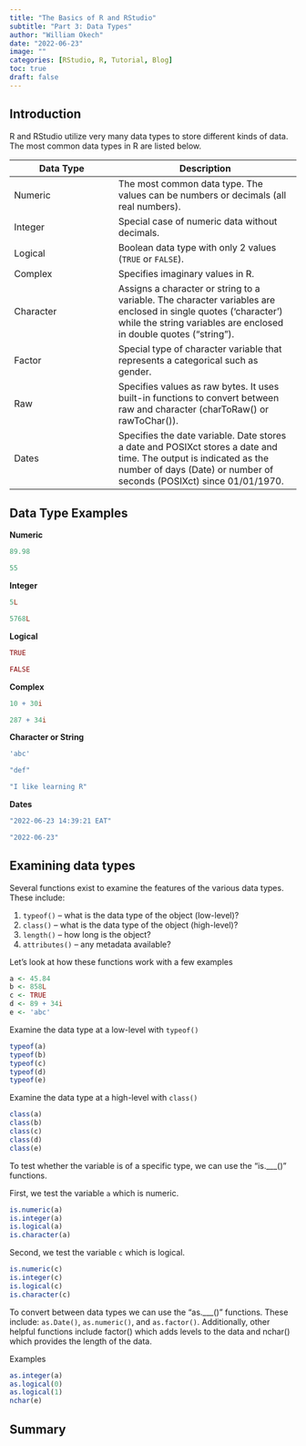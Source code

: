 ```yaml
---
title: "The Basics of R and RStudio"
subtitle: "Part 3: Data Types"
author: "William Okech"
date: "2022-06-23"
image: ""
categories: [RStudio, R, Tutorial, Blog]
toc: true
draft: false
---
```


## Introduction

R and RStudio utilize very many data types to store different kinds of data. The most common data types in R are listed below.

| **Data Type** | **Description**                                                                                                                                                                           |
|--------------------------|----------------------------------------------|
| Numeric       | The most common data type. The values can be numbers or decimals (all real numbers).                                                                                                      |
| Integer       | Special case of numeric data without decimals.                                                                                                                                            |
| Logical       | Boolean data type with only 2 values (`TRUE` or `FALSE`).                                                                                                                                 |
| Complex       | Specifies imaginary values in R.                                                                                                                                                          |
| Character     | Assigns a character or string to a variable. The character variables are enclosed in single quotes ('character') while the string variables are enclosed in double quotes ("string").     |
| Factor        | Special type of character variable that represents a categorical such as gender.                                                                                                          |
| Raw           | Specifies values as raw bytes. It uses built-in functions to convert between raw and character (charToRaw() or rawToChar()).                                                              |
| Dates         | Specifies the date variable. Date stores a date and POSIXct stores a date and time. The output is indicated as the number of days (Date) or number of seconds (POSIXct) since 01/01/1970. |

## Data Type Examples

**Numeric**

```r
89.98

55
```

**Integer**

```r
5L

5768L
```

**Logical**

```r
TRUE

FALSE
```

**Complex**

```r
10 + 30i

287 + 34i
```

**Character or String**

```r
'abc'

"def"

"I like learning R"
```

**Dates**

```r
"2022-06-23 14:39:21 EAT"

"2022-06-23"
```

## Examining data types

Several functions exist to examine the features of the various data types. These include:

1.  `typeof()` -- what is the data type of the object (low-level)?
2.  `class()` -- what is the data type of the object (high-level)?
3.  `length()` -- how long is the object?
4.  `attributes()` -- any metadata available?

Let's look at how these functions work with a few examples

```r
a <- 45.84
b <- 858L
c <- TRUE
d <- 89 + 34i
e <- 'abc'
```

Examine the data type at a low-level with `typeof()`

```r
typeof(a)
typeof(b)
typeof(c)
typeof(d)
typeof(e)
```

Examine the data type at a high-level with `class()`

```r
class(a)
class(b)
class(c)
class(d)
class(e)
```

To test whether the variable is of a specific type, we can use the "is.___()" functions.

First, we test the variable `a` which is numeric.

```r
is.numeric(a)
is.integer(a)
is.logical(a)
is.character(a)
```

Second, we test the variable `c` which is logical.

```r
is.numeric(c)
is.integer(c)
is.logical(c)
is.character(c)
```

To convert between data types we can use the "as.___()" functions. These include: `as.Date()`, `as.numeric()`, and `as.factor()`. Additionally, other helpful functions include factor() which adds levels to the data and nchar() which provides the length of the data.

Examples

```r
as.integer(a)
as.logical(0)
as.logical(1)
nchar(e)
```

## Summary

